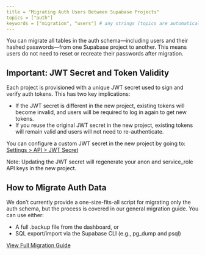 ```yaml
---
title = "Migrating Auth Users Between Supabase Projects"
topics = ["auth"]
keywords = ["migration", "users"] # any strings (topics are automatically added so no need to duplicate)
---
```


You can migrate all tables in the auth schema—including users and their hashed passwords—from one Supabase project to another. This means users do not need to reset or recreate their passwords after migration.

## Important: JWT Secret and Token Validity

Each project is provisioned with a unique JWT secret used to sign and verify auth tokens. This has two key implications:

- If the JWT secret is different in the new project, existing tokens will become invalid, and users will be required to log in again to get new tokens.
- If you reuse the original JWT secret in the new project, existing tokens will remain valid and users will not need to re-authenticate.

You can configure a custom JWT secret in the new project by going to:
[Settings > API > JWT Secret](https://supabase.com/dashboard/project/_/settings/api)

Note: Updating the JWT secret will regenerate your anon and service_role API keys in the new project.

## How to Migrate Auth Data

We don’t currently provide a one-size-fits-all script for migrating only the auth schema, but the process is covered in our general migration guide. You can use either:

- A full .backup file from the dashboard, or
- SQL export/import via the Supabase CLI (e.g., pg_dump and psql)

[View Full Migration Guide](https://supabase.com/docs/guides/platform/migrating-within-supabase)

